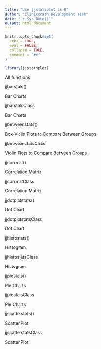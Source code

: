 ```yaml
---
title: "Use jjstatsplot in R"
author: "ClinicoPath Development Team"
date: "`r Sys.Date()`"
output: html_document
---
```


```r
knitr::opts_chunk$set(
  echo = TRUE,
  eval = FALSE,
  collapse = TRUE,
  comment = "#>"
)
```

```r
library(jjstatsplot)
```


All functions

jjbarstats()
	

Bar Charts

jjbarstatsClass
	

Bar Charts

jjbetweenstats()
	

Box-Violin Plots to Compare Between Groups

jjbetweenstatsClass
	

Violin Plots to Compare Between Groups

jjcorrmat()
	

Correlation Matrix

jjcorrmatClass
	

Correlation Matrix

jjdotplotstats()
	

Dot Chart

jjdotplotstatsClass
	

Dot Chart

jjhistostats()
	

Histogram

jjhistostatsClass
	

Histogram

jjpiestats()
	

Pie Charts

jjpiestatsClass
	

Pie Charts

jjscatterstats()
	

Scatter Plot

jjscatterstatsClass
	

Scatter Plot

